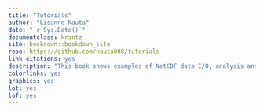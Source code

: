 ```yaml
---
title: "Tutorials"
author: "Lisanne Nauta"
date: "`r Sys.Date()`"
documentclass: krantz
site: bookdown::bookdown_site
repo: https://github.com/nauta008/tutorials
link-citations: yes
description: "This book shows examples of NetCDF data I/O, analysis and plotting in R."
colorlinks: yes
graphics: yes
lot: yes
lof: yes
---
```


